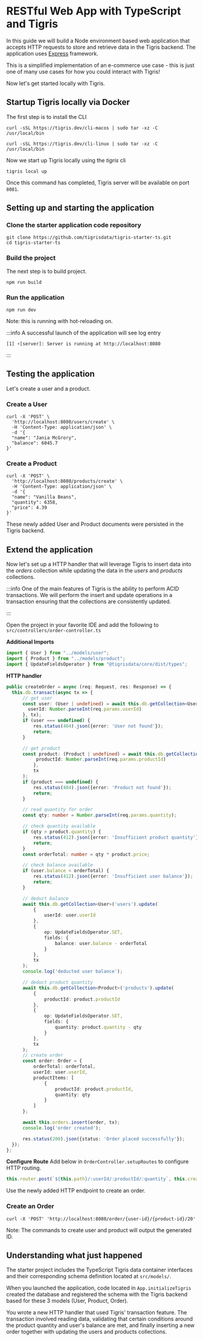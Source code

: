 # RESTful Web App with TypeScript and Tigris

In this guide we will build a Node environment based web application that
accepts HTTP requests to store and retrieve data in the Tigris backend. The
application uses [Express](https://expressjs.com/) framework.

This is a simplified implementation of an e-commerce use case - this is just
one of many use cases for how you could interact with Tigris!

Now let's get started locally with Tigris.

## Startup Tigris locally via Docker

The first step is to install the CLI


<Tabs>
<TabItem value="macOS" label="macOS">

```shell
curl -sSL https://tigris.dev/cli-macos | sudo tar -xz -C /usr/local/bin
```

</TabItem>
<TabItem value="Linux" label="Linux">

```shell
curl -sSL https://tigris.dev/cli-linux | sudo tar -xz -C /usr/local/bin
```

</TabItem>
</Tabs>

Now we start up Tigris locally using the _tigris_ cli

```shell
tigris local up
```

Once this command has completed, Tigris server will be available on port
`8081`.

## Setting up and starting the application

### Clone the starter application code repository

```shell
git clone https://github.com/tigrisdata/tigris-starter-ts.git
cd tigris-starter-ts
```

### Build the project

The next step is to build project.

```shell
npm run build
```

### Run the application

```shell
npm run dev
```

Note: this is running with hot-reloading on.

:::info
A successful launch of the application will see log entry

```shell
[1] ⚡️[server]: Server is running at http://localhost:8080
```

:::

## Testing the application

Let's create a user and a product.

### Create a User

```shell
curl -X 'POST' \
  'http://localhost:8080/users/create' \
  -H 'Content-Type: application/json' \
  -d '{
  "name": "Jania McGrory",
  "balance": 6045.7
}'
```

### Create a Product

```shell
curl -X 'POST' \
  'http://localhost:8080/products/create' \
  -H 'Content-Type: application/json' \
  -d '{
  "name": "Vanilla Beans",
  "quantity": 6358,
  "price": 4.39
}'
```

These newly added User and Product documents were persisted in the Tigris
backend.

## Extend the application

Now let's set up a HTTP handler that will leverage Tigris to insert data
into the _orders_ collection while updating the data in the _users_ and
_products_ collections.

:::info
One of the main features of Tigris is the ability to perform ACID
transactions. We will perform the insert and update operations in a
transaction ensuring that the collections are consistently updated.

:::

Open the project in your favorite IDE and add the following to
`src/controllers/order-controller.ts`

**Additional Imports**

```typescript title="order-controller.ts"
import { User } from "../models/user";
import { Product } from "../models/product";
import { UpdateFieldsOperator } from "@tigrisdata/core/dist/types";
```

**HTTP handler**

```typescript title="order-controller.ts"
public createOrder = async (req: Request, res: Response) => {
  this.db.transact(async tx => {
      // get user
      const user: (User | undefined) = await this.db.getCollection<User>('users').readOne({
        userId: Number.parseInt(req.params.userId)
      }, tx);
      if (user === undefined) {
          res.status(404).json({error: 'User not found'});
          return;
      }

      // get product
      const product: (Product | undefined) = await this.db.getCollection<Product>('products').readOne({
           productId: Number.parseInt(req.params.productId)
          },
          tx
      );
      if (product === undefined) {
          res.status(404).json({error: 'Product not found'});
          return;
      }

      // read quantity for order
      const qty: number = Number.parseInt(req.params.quantity);

      // check quantity available
      if (qty > product.quantity) {
          res.status(412).json({error: 'Insufficient product quantity'});
          return;
      }
      const orderTotal: number = qty * product.price;

      // check balance available
      if (user.balance < orderTotal) {
          res.status(412).json({error: 'Insufficient user balance'});
          return;
      }

      // deduct balance
      await this.db.getCollection<User>('users').update(
          {
              userId: user.userId
          },
          {
              op: UpdateFieldsOperator.SET,
              fields: {
                  balance: user.balance - orderTotal
              }
          },
          tx
      );
      console.log('deducted user balance');

      // deduct product quantity
      await this.db.getCollection<Product>('products').update(
          {
              productId: product.productId
          },
          {
              op: UpdateFieldsOperator.SET,
              fields: {
                  quantity: product.quantity - qty
              }
          },
          tx
      );
      // create order
      const order: Order = {
          orderTotal: orderTotal,
          userId: user.userId,
          productItems: [
              {
                  productId: product.productId,
                  quantity: qty
              }
          ]
      };

      await this.orders.insert(order, tx);
      console.log('order created');

      res.status(200).json({status: 'Order placed successfully'});
  });
};
```

**Configure Route**
Add below in `OrderController.setupRoutes` to configure HTTP routing.

```typescript
this.router.post(`${this.path}/:userId/:productId/:quantity`, this.createOrder);
```

Use the newly added HTTP endpoint to create an
order.

### Create an Order

```shell
curl -X 'POST' 'http://localhost:8080/order/{user-id}/{product-id}/20'
```

Note: The commands to create user and product will output the generated ID.

## Understanding what just happened

The starter project includes the TypeScript Tigris data container interfaces
and their corresponding schema definition located at `src/models/`.

When you launched the application, code located in `App.initializeTigris`
created the database and registered the schema with the Tigris backend based
for these 3 models (User, Product, Order).

You wrote a new HTTP handler that used Tigris' transaction feature. The
transaction involved reading data, validating that certain conditions around
the product quantity and user's balance are met, and finally inserting a new
order together with updating the users and products collections.
